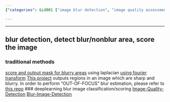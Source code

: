 ```yaml
---
{"categories": &id001 ["image blur detection", "image quality assessment", "Laplacian transform", "Fourier transform", "Convolutional Neural Networks", "deep learning", "traditional methods"], "category": "Image Processing", "date": "2022-09-23 12:26:27", "description": "This article dives into the world of image blur detection, exploring both traditional and deep learning-based methods. Traditional techniques make use of Laplacian and Fourier transforms, while deep learning approaches harness the power of Convolutional Neural Networks (CNNs) to classify or score images for blur identification.", "tags": *id001, "title": "image blur detection, image quality assessment"}

---
```


------
## blur detection, detect blur/nonblur area, score the image
### traditional methods
[score and output mask for blurry areas](https://github.com/WillBrennan/BlurDetection2) using laplacian
[using fourier transform](https://github.com/whdcumt/BlurDetection)
[This project](https://github.com/Utkarsh-Deshmukh/Spatially-Varying-Blur-Detection-python) outputs regions in an image which are sharp and blurry. In order to perform "OUT-OF-FOCUS" blur estimation, please refer to [this repo](https://github.com/Utkarsh-Deshmukh/Blurry-Image-Detector)
### deeplearning blur image classification/scoring
[Image-Quality-Detection](https://github.com/ILasya/Image-Quality-Detection)
[Blur-Image-Detection](https://github.com/RahulGopan0/Blur-Image-Detection-Using-CNN/blob/main/blurVsClear.ipynb)
